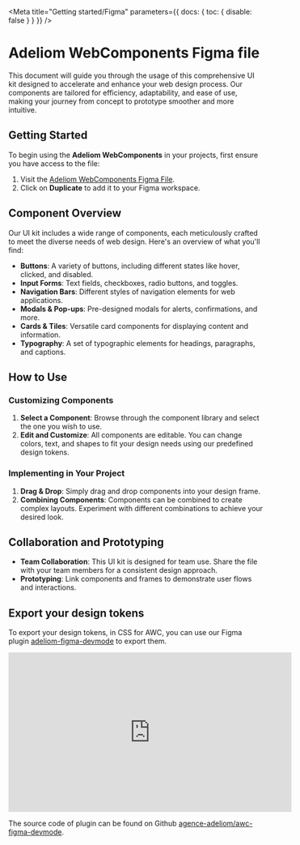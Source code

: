 
<Meta title="Getting started/Figma" parameters={{ docs: { toc: { disable: false } } }} />

# Adeliom WebComponents Figma file

This document will guide you through the usage of this comprehensive UI kit designed to accelerate and enhance your web design process. Our components are tailored for efficiency, adaptability, and ease of use, making your journey from concept to prototype smoother and more intuitive.

## Getting Started

To begin using the **Adeliom WebComponents** in your projects, first ensure you have access to the file:

1. Visit the [Adeliom WebComponents Figma File](https://www.figma.com/community/file/1311342749870424489/adeliom-webcomponents).
2. Click on **Duplicate** to add it to your Figma workspace.

## Component Overview

Our UI kit includes a wide range of components, each meticulously crafted to meet the diverse needs of web design. Here's an overview of what you'll find:

- **Buttons**: A variety of buttons, including different states like hover, clicked, and disabled.
- **Input Forms**: Text fields, checkboxes, radio buttons, and toggles.
- **Navigation Bars**: Different styles of navigation elements for web applications.
- **Modals & Pop-ups**: Pre-designed modals for alerts, confirmations, and more.
- **Cards & Tiles**: Versatile card components for displaying content and information.
- **Typography**: A set of typographic elements for headings, paragraphs, and captions.

## How to Use

### Customizing Components

1. **Select a Component**: Browse through the component library and select the one you wish to use.
2. **Edit and Customize**: All components are editable. You can change colors, text, and shapes to fit your design needs using our predefined design tokens.

### Implementing in Your Project

1. **Drag & Drop**: Simply drag and drop components into your design frame.
2. **Combining Components**: Components can be combined to create complex layouts. Experiment with different combinations to achieve your desired look.

## Collaboration and Prototyping

- **Team Collaboration**: This UI kit is designed for team use. Share the file with your team members for a consistent design approach.
- **Prototyping**: Link components and frames to demonstrate user flows and interactions.

## Export your design tokens

To export your design tokens, in CSS for AWC, you can use our Figma plugin [adeliom-figma-devmode](https://www.figma.com/community/plugin/1309621381500130306/adeliom-webcomponents-for-figma-dev-mode) to export them.

<iframe
  width="560"
  height="315"
  src="https://www.youtube-nocookie.com/embed/HMWeObtLBpI?si=_J416Xw5n-6Yjeq-"
  title="YouTube video player"
  frameborder="0"
  allow="accelerometer; autoplay; clipboard-write; encrypted-media; gyroscope; picture-in-picture; web-share"
  allowfullscreen
></iframe>

The source code of plugin can be found on Github [agence-adeliom/awc-figma-devmode](https://github.com/agence-adeliom/awc-figma-devmode).
